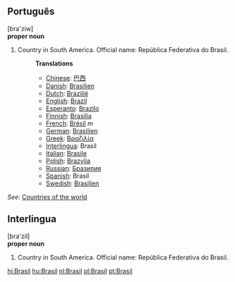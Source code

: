 ==Português==
[bra'ziw]<br>
'''proper noun'''

# Country in South America. Official name: República Federativa do Brasil.
#:'''Translations'''
#:*[[Chinese]]: [[巴西]]
#:*[[Danish]]: [[Brasilien]]
#:*[[Dutch]]: [[Brazilië]]
#:*[[English]]: [[Brazil]]
#:*[[Esperanto]]: [[Brazilo]]
#:*[[Finnish]]: [[Brasilia]]
#:*[[French]]: [[Brésil]] ''m''
#:*[[German]]: [[Brasilien]]
#:*[[Greek]]: [[Βραζιλία]]
#:*[[Interlingua]]: Brasil
#:*[[Italian]]: [[Brasile]]
#:*[[Polish]]: [[Brazylia]]
#:*[[Russian]]: [[Бразилия]]
#:*[[Spanish]]: Brasil
#:*[[Swedish]]: [[Brasilien]]

''See'': [[Countries of the world]]

==Interlingua==
[bra'zil]<br>
'''proper noun'''

# Country in South America. Official name: República Federativa do Brasil.

[[hi:Brasil]]
[[hu:Brasil]]
[[nl:Brasil]]
[[pl:Brasil]]
[[pt:Brasil]]